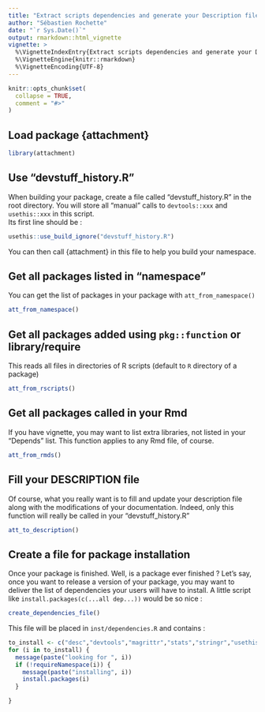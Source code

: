 ```yaml
---
title: "Extract scripts dependencies and generate your Description file"
author: "Sébastien Rochette"
date: "`r Sys.Date()`"
output: rmarkdown::html_vignette
vignette: >
  %\VignetteIndexEntry{Extract scripts dependencies and generate your Description file}
  %\VignetteEngine{knitr::rmarkdown}
  %\VignetteEncoding{UTF-8}
---
```


```r
knitr::opts_chunk$set(
  collapse = TRUE,
  comment = "#>"
)
```

## Load package {attachment}
```r
library(attachment)
```

## Use "devstuff_history.R"

When building your package, create a file called "devstuff_history.R" in the root directory. You will store all "manual" calls to `devtools::xxx` and `usethis::xxx` in this script.  
Its first line should be :

```r
usethis::use_build_ignore("devstuff_history.R")
```

You can then call {attachment} in this file to help you build your namespace.

## Get all packages listed in "namespace"
You can get the list of packages in your package with `att_from_namespace()`

```r
att_from_namespace()
```

## Get all packages added using `pkg::function` or library/require
This reads all files in directories of R scripts (default to `R` directory of a package)

```r
att_from_rscripts()
```

## Get all packages called in your Rmd
If you have vignette, you may want to list extra libraries, not listed in your "Depends" list. This function applies to any Rmd file, of course.

```r
att_from_rmds()
```

## Fill your DESCRIPTION file
Of course, what you really want is to fill and update your description file along with the modifications of your documentation. Indeed, only this function will really be called in your "devstuff_history.R"

```r
att_to_description()
```

## Create a file for package installation
Once your package is finished. Well, is a package ever finished ? Let's say, once you want to release a version of your package, you may want to deliver the list of dependencies your users will have to install. A little script like `install.packages(c(...all dep...))` would be so nice :

```r
create_dependencies_file()
```

This file will be placed in `inst/dependencies.R` and contains :

```r
to_install <- c("desc","devtools","magrittr","stats","stringr","usethis","utils")
for (i in to_install) {
  message(paste("looking for ", i))
  if (!requireNamespace(i)) {
    message(paste("installing", i))
    install.packages(i)
  }

}
```



